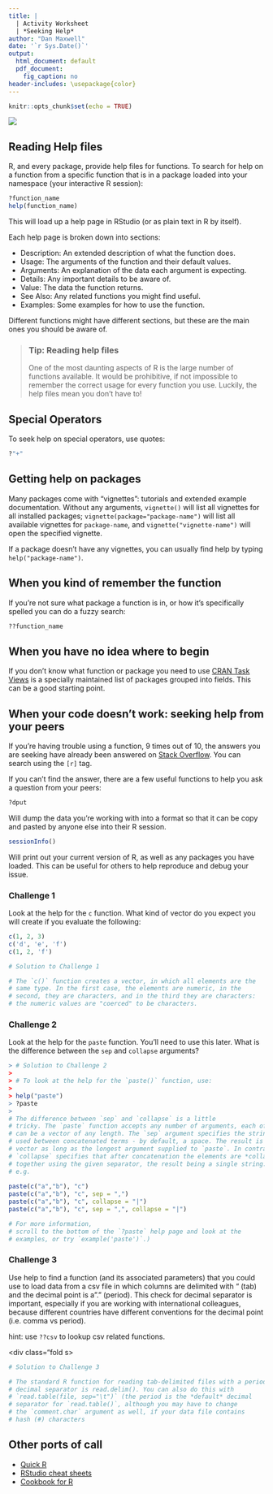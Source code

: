 ---
title: |
  | Activity Worksheet
  | *Seeking Help*
author: "Dan Maxwell"
date: '`r Sys.Date()`'
output:
  html_document: default
  pdf_document:
    fig_caption: no
header-includes: \usepackage{color}
---
 
```{r setup, include=FALSE}
knitr::opts_chunk$set(echo = TRUE)
```
![](../fig/mydatastory_carpentry_footer2.png)

<script src="hideOutput.js"></script>

<link rel="stylesheet" type="text/css" href="fold.css">

## Reading Help files

R, and every package, provide help files for functions. To search for help on a
function from a specific function that is in a package loaded into your
namespace (your interactive R session):

```{r, eval=FALSE}
?function_name
help(function_name)
```

This will load up a help page in RStudio (or as plain text in R by itself).

Each help page is broken down into sections:

 - Description: An extended description of what the function does.
 - Usage: The arguments of the function and their default values.
 - Arguments: An explanation of the data each argument is expecting.
 - Details: Any important details to be aware of.
 - Value: The data the function returns.
 - See Also: Any related functions you might find useful.
 - Examples: Some examples for how to use the function.

Different functions might have different sections, but these are the main ones you should be aware of.

> ### Tip: Reading help files
>
> One of the most daunting aspects of R is the large number of functions
> available. It would be prohibitive, if not impossible to remember the
> correct usage for every function you use. Luckily, the help files
> mean you don't have to!

## Special Operators

To seek help on special operators, use quotes:

```{r, eval=FALSE}
?"+"
```

## Getting help on packages

Many packages come with "vignettes": tutorials and extended example documentation.
Without any arguments, `vignette()` will list all vignettes for all installed packages;
`vignette(package="package-name")` will list all available vignettes for
`package-name`, and `vignette("vignette-name")` will open the specified vignette.

If a package doesn't have any vignettes, you can usually find help by typing
`help("package-name")`.

## When you kind of remember the function

If you're not sure what package a function is in, or how it's specifically spelled you can do a fuzzy search:

```{r, eval=FALSE}
??function_name
```

## When you have no idea where to begin

If you don't know what function or package you need to use
[CRAN Task Views](http://cran.at.r-project.org/web/views)
is a specially maintained list of packages grouped into
fields. This can be a good starting point.

## When your code doesn't work: seeking help from your peers

If you're having trouble using a function, 9 times out of 10,
the answers you are seeking have already been answered on
[Stack Overflow](http://stackoverflow.com/). You can search using
the `[r]` tag.

If you can't find the answer, there are a few useful functions to
help you ask a question from your peers:

```{r, eval=FALSE}
?dput
```

Will dump the data you're working with into a format so that it can
be copy and pasted by anyone else into their R session.

```{r}
sessionInfo()
```

Will print out your current version of R, as well as any packages you
have loaded. This can be useful for others to help reproduce and debug
your issue.


### Challenge 1

Look at the help for the `c` function. What kind of vector do you
expect you will create if you evaluate the following:
```{r, eval = FALSE}
c(1, 2, 3)
c('d', 'e', 'f')
c(1, 2, 'f')
```

<div class="fold s">

```{r eval = FALSE}

# Solution to Challenge 1

# The `c()` function creates a vector, in which all elements are the
# same type. In the first case, the elements are numeric, in the
# second, they are characters, and in the third they are characters:
# the numeric values are "coerced" to be characters.
```

</div>

### Challenge 2

Look at the help for the `paste` function. You'll need to use this later.
What is the difference between the `sep` and `collapse` arguments?

<div class="fold s">

```{r eval = FALSE}
> # Solution to Challenge 2
>
> # To look at the help for the `paste()` function, use:
> 
> help("paste")
> ?paste
> 
# The difference between `sep` and `collapse` is a little
# tricky. The `paste` function accepts any number of arguments, each of which
# can be a vector of any length. The `sep` argument specifies the string
# used between concatenated terms - by default, a space. The result is a
# vector as long as the longest argument supplied to `paste`. In contrast,
# `collapse` specifies that after concatenation the elements are *collapsed*
# together using the given separator, the result being a single string.
# e.g. 
 
paste(c("a","b"), "c")
paste(c("a","b"), "c", sep = ",")
paste(c("a","b"), "c", collapse = "|")
paste(c("a","b"), "c", sep = ",", collapse = "|")

# For more information,
# scroll to the bottom of the `?paste` help page and look at the
# examples, or try `example('paste')`.)

```

</div>

### Challenge 3

Use help to find a function (and its associated parameters) that you could
use to load data from a csv file in which columns are delimited with "\t"
(tab) and the decimal point is a "." (period). This check for decimal
separator is important, especially if you are working with international
colleagues, because different countries have different conventions for the
decimal point (i.e. comma vs period).

hint: use `??csv` to lookup csv related functions.

<div class="fold s>

```{r eval = FALSE}
# Solution to Challenge 3

# The standard R function for reading tab-delimited files with a period
# decimal separator is read.delim(). You can also do this with
# `read.table(file, sep="\t")` (the period is the *default* decimal
# separator for `read.table()`, although you may have to change
# the `comment.char` argument as well, if your data file contains
# hash (#) characters

```

</div>

## Other ports of call

* [Quick R](http://www.statmethods.net/)
* [RStudio cheat sheets](http://www.rstudio.com/resources/cheatsheets/)
* [Cookbook for R](http://www.cookbook-r.com/)

